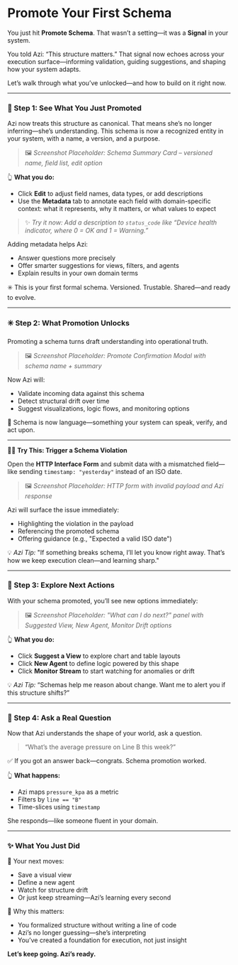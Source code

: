 # Promote Your First Schema

You just hit **Promote Schema**. That wasn’t a setting—it was a **Signal** in your system.

You told Azi: “This structure matters.” That signal now echoes across your execution surface—informing validation, guiding suggestions, and shaping how your system adapts.

Let’s walk through what you’ve unlocked—and how to build on it right now.

---

### 🧠 Step 1: See What You Just Promoted

Azi now treats this structure as canonical. That means she’s no longer inferring—she’s understanding. This schema is now a recognized entity in your system, with a name, a version, and a purpose.

> 🖼️ *Screenshot Placeholder: Schema Summary Card – versioned name, field list, edit option*

👆 **What you do:**
- Click **Edit** to adjust field names, data types, or add descriptions
- Use the **Metadata** tab to annotate each field with domain-specific context: what it represents, why it matters, or what values to expect

> ✨ _Try it now: Add a description to `status_code` like “Device health indicator, where 0 = OK and 1 = Warning.”_

Adding metadata helps Azi:
- Answer questions more precisely
- Offer smarter suggestions for views, filters, and agents
- Explain results in your own domain terms

✳️ This is your first formal schema. Versioned. Trustable. Shared—and ready to evolve.

---

### ✳️ Step 2: What Promotion Unlocks

Promoting a schema turns draft understanding into operational truth.

> 🖼️ *Screenshot Placeholder: Promote Confirmation Modal with schema name + summary*

Now Azi will:
- Validate incoming data against this schema
- Detect structural drift over time
- Suggest visualizations, logic flows, and monitoring options

📌 Schema is now language—something your system can speak, verify, and act upon.

---

👨‍🔬 **Try This: Trigger a Schema Violation**

Open the **HTTP Interface Form** and submit data with a mismatched field—like sending `timestamp: "yesterday"` instead of an ISO date.

> 🖼️ *Screenshot Placeholder: HTTP form with invalid payload and Azi response*

Azi will surface the issue immediately:
- Highlighting the violation in the payload
- Referencing the promoted schema
- Offering guidance (e.g., "Expected a valid ISO date")

💡 *Azi Tip:* "If something breaks schema, I’ll let you know right away. That’s how we keep execution clean—and learning sharp."

---

### 🔗 Step 3: Explore Next Actions

With your schema promoted, you’ll see new options immediately:

> 🖼️ *Screenshot Placeholder: "What can I do next?" panel with Suggested View, New Agent, Monitor Drift options*

👆 **What you do:**
- Click **Suggest a View** to explore chart and table layouts
- Click **New Agent** to define logic powered by this shape
- Click **Monitor Stream** to start watching for anomalies or drift

💡 *Azi Tip:* “Schemas help me reason about change. Want me to alert you if this structure shifts?”

---

### 💬 Step 4: Ask a Real Question

Now that Azi understands the shape of your world, ask a question.

> “What’s the average pressure on Line B this week?”

✅ If you got an answer back—congrats. Schema promotion worked.

👆 **What happens:**
- Azi maps `pressure_kpa` as a metric
- Filters by `line == "B"`
- Time-slices using `timestamp`

She responds—like someone fluent in your domain.

---

### ✨ What You Just Did

🎯 Your next moves:
- Save a visual view
- Define a new agent
- Watch for structure drift
- Or just keep streaming—Azi’s learning every second

📌 Why this matters:
- You formalized structure without writing a line of code
- Azi’s no longer guessing—she’s interpreting
- You’ve created a foundation for execution, not just insight

**Let’s keep going. Azi’s ready.**

